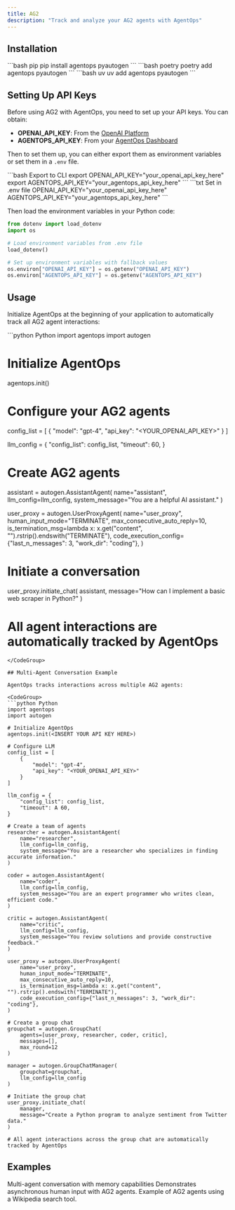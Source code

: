 ```yaml
---
title: AG2
description: "Track and analyze your AG2 agents with AgentOps"
---
```


## Installation

<CodeGroup>
  ```bash pip
  pip install agentops pyautogen
  ```
  ```bash poetry
  poetry add agentops pyautogen
  ```
  ```bash uv
  uv add agentops pyautogen
  ```
</CodeGroup>

## Setting Up API Keys

Before using AG2 with AgentOps, you need to set up your API keys. You can obtain:
- **OPENAI_API_KEY**: From the [OpenAI Platform](https://platform.openai.com/api-keys)
- **AGENTOPS_API_KEY**: From your [AgentOps Dashboard](https://app.agentops.ai/)

Then to set them up, you can either export them as environment variables or set them in a `.env` file.

<CodeGroup>
    ```bash Export to CLI
    export OPENAI_API_KEY="your_openai_api_key_here"
    export AGENTOPS_API_KEY="your_agentops_api_key_here"
    ```
    ```txt Set in .env file
    OPENAI_API_KEY="your_openai_api_key_here"
    AGENTOPS_API_KEY="your_agentops_api_key_here"
    ```
</CodeGroup>

Then load the environment variables in your Python code:

```python
from dotenv import load_dotenv
import os

# Load environment variables from .env file
load_dotenv()

# Set up environment variables with fallback values
os.environ["OPENAI_API_KEY"] = os.getenv("OPENAI_API_KEY")
os.environ["AGENTOPS_API_KEY"] = os.getenv("AGENTOPS_API_KEY")
```

## Usage

Initialize AgentOps at the beginning of your application to automatically track all AG2 agent interactions:

<CodeGroup>
```python Python
import agentops
import autogen

# Initialize AgentOps
agentops.init(<INSERT YOUR API KEY HERE>)

# Configure your AG2 agents
config_list = [
    {
        "model": "gpt-4",
        "api_key": "<YOUR_OPENAI_API_KEY>"
    }
]

llm_config = {
    "config_list": config_list,
    "timeout": 60,
}

# Create AG2 agents
assistant = autogen.AssistantAgent(
    name="assistant",
    llm_config=llm_config,
    system_message="You are a helpful AI assistant."
)

user_proxy = autogen.UserProxyAgent(
    name="user_proxy",
    human_input_mode="TERMINATE",
    max_consecutive_auto_reply=10,
    is_termination_msg=lambda x: x.get("content", "").rstrip().endswith("TERMINATE"),
    code_execution_config={"last_n_messages": 3, "work_dir": "coding"},
)

# Initiate a conversation
user_proxy.initiate_chat(
    assistant,
    message="How can I implement a basic web scraper in Python?"
)

# All agent interactions are automatically tracked by AgentOps
```
</CodeGroup>

## Multi-Agent Conversation Example

AgentOps tracks interactions across multiple AG2 agents:

<CodeGroup>
```python Python
import agentops
import autogen

# Initialize AgentOps
agentops.init(<INSERT YOUR API KEY HERE>)

# Configure LLM
config_list = [
    {
        "model": "gpt-4",
        "api_key": "<YOUR_OPENAI_API_KEY>"
    }
]

llm_config = {
    "config_list": config_list,
    "timeout": A 60,
}

# Create a team of agents
researcher = autogen.AssistantAgent(
    name="researcher",
    llm_config=llm_config,
    system_message="You are a researcher who specializes in finding accurate information."
)

coder = autogen.AssistantAgent(
    name="coder",
    llm_config=llm_config,
    system_message="You are an expert programmer who writes clean, efficient code."
)

critic = autogen.AssistantAgent(
    name="critic",
    llm_config=llm_config,
    system_message="You review solutions and provide constructive feedback."
)

user_proxy = autogen.UserProxyAgent(
    name="user_proxy",
    human_input_mode="TERMINATE",
    max_consecutive_auto_reply=10,
    is_termination_msg=lambda x: x.get("content", "").rstrip().endswith("TERMINATE"),
    code_execution_config={"last_n_messages": 3, "work_dir": "coding"},
)

# Create a group chat
groupchat = autogen.GroupChat(
    agents=[user_proxy, researcher, coder, critic],
    messages=[],
    max_round=12
)

manager = autogen.GroupChatManager(
    groupchat=groupchat,
    llm_config=llm_config
)

# Initiate the group chat
user_proxy.initiate_chat(
    manager,
    message="Create a Python program to analyze sentiment from Twitter data."
)

# All agent interactions across the group chat are automatically tracked by AgentOps
```
</CodeGroup>

## Examples

<CardGroup cols={2}>
  <Card title="AG2 Memory Chat" icon="notebook" href="/v2/examples/ag2">
    Multi-agent conversation with memory capabilities
  </Card>
  <Card title="Async Human Input" icon="notebook" href="https://github.com/AgentOps-AI/agentops/blob/main/examples/ag2/async_human_input.ipynb" newTab={true}>
    Demonstrates asynchronous human input with AG2 agents.
  </Card>
  <Card title="Wikipedia Search Tool" icon="notebook" href="https://github.com/AgentOps-AI/agentops/blob/main/examples/ag2/tools_wikipedia_search.ipynb" newTab={true}>
    Example of AG2 agents using a Wikipedia search tool.
  </Card>
</CardGroup>

<script type="module" src="/scripts/github_stars.js"></script>
<script type="module" src="/scripts/scroll-img-fadein-animation.js"></script>
<script type="module" src="/scripts/button_heartbeat_animation.js"></script>
<script type="css" src="/styles/styles.css"></script>
